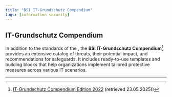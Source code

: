```yaml
---
title: "BSI IT-Grundschutz Compendium"
tags: [information security]
---
```



## IT-Grundschutz Compendium

In addition to the standards of the <Wiki name="BSI IT-Grundschutz" url="csec.bsigrundschutz" />, the **BSI IT-Grundschutz Compendium**[^sources] provides an extensive catalog of threats, their potential impact, and recommendations for safeguards.
It includes ready-to-use templates and building blocks that help organizations implement tailored protective measures across various IT scenarios.


-----------------
[^sources]: [IT-Grundschutz Compendium Edition 2022](https://www.bsi.bund.de/SharedDocs/Downloads/EN/BSI/Grundschutz/International/bsi_it_gs_comp_2022.pdf?__blob=publicationFile&v=2) (retrieved 23.05.2025))